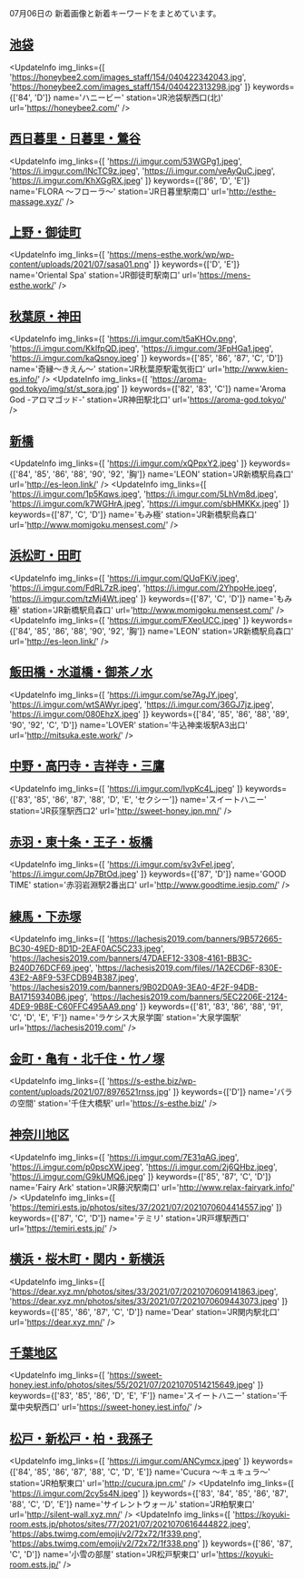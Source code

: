 

07月06日の
新着画像と新着キーワードをまとめています。

<DmmAffiliateIns />

## [池袋](/busty/0030)
<UpdateInfo
    img_links={[
    'https://honeybee2.com/images_staff/154/040422342043.jpg',
    'https://honeybee2.com/images_staff/154/040422313298.jpg'
    ]}
    keywords={['84', 'D']}
    name='ハニービー'
    station='JR池袋駅西口(北)'
    url='https://honeybee2.com/'
/>
<DmmAffiliateIns />

## [西日暮里・日暮里・鶯谷](/busty/0060)
<UpdateInfo
    img_links={[
    'https://i.imgur.com/53WGPg1.jpeg',
    'https://i.imgur.com/lNcTC9z.jpeg',
    'https://i.imgur.com/veAyQuC.jpeg',
    'https://i.imgur.com/KhXGgRX.jpeg'
    ]}
    keywords={['86', 'D', 'E']}
    name='FLORA ～フローラ～'
    station='JR日暮里駅南口'
    url='http://esthe-massage.xyz/'
/>
<DmmAffiliateIns />

## [上野・御徒町](/busty/0070)
<UpdateInfo
    img_links={[
    'https://mens-esthe.work/wp/wp-content/uploads/2021/07/sasa01.png'
    ]}
    keywords={['D', 'E']}
    name='Oriental Spa'
    station='JR御徒町駅南口'
    url='https://mens-esthe.work/'
/>
<DmmAffiliateIns />

## [秋葉原・神田](/busty/0080)
<UpdateInfo
    img_links={[
    'https://i.imgur.com/t5aKHOv.png',
    'https://i.imgur.com/KkIfpQD.jpeg',
    'https://i.imgur.com/3FpHGa1.jpeg',
    'https://i.imgur.com/kaQsnoy.jpeg'
    ]}
    keywords={['85', '86', '87', 'C', 'D']}
    name='奇縁～きえん～'
    station='JR秋葉原駅電気街口'
    url='http://www.kien-es.info/'
/>
<UpdateInfo
    img_links={[
    'https://aroma-god.tokyo/img/st/st_sora.jpg'
    ]}
    keywords={['82', '83', 'C']}
    name='Aroma God -アロマゴッド-'
    station='JR神田駅北口'
    url='https://aroma-god.tokyo/'
/>
<DmmAffiliateIns />

## [新橋](/busty/0100)
<UpdateInfo
    img_links={[
    'https://i.imgur.com/xQPpxY2.jpeg'
    ]}
    keywords={['84', '85', '86', '88', '90', '92', '胸']}
    name='LEON'
    station='JR新橋駅烏森口'
    url='http://es-leon.link/'
/>
<UpdateInfo
    img_links={[
    'https://i.imgur.com/1p5Kqws.jpeg',
    'https://i.imgur.com/5LhVm8d.jpeg',
    'https://i.imgur.com/k7WGHrA.jpeg',
    'https://i.imgur.com/sbHMKKx.jpeg'
    ]}
    keywords={['87', 'C', 'D']}
    name='もみ極'
    station='JR新橋駅烏森口'
    url='http://www.momigoku.mensest.com/'
/>
<DmmAffiliateIns />

## [浜松町・田町](/busty/0110)
<UpdateInfo
    img_links={[
    'https://i.imgur.com/QUqFKiV.jpeg',
    'https://i.imgur.com/FdRL7zR.jpeg',
    'https://i.imgur.com/2YhpoHe.jpeg',
    'https://i.imgur.com/tzMj4Wt.jpeg'
    ]}
    keywords={['87', 'C', 'D']}
    name='もみ極'
    station='JR新橋駅烏森口'
    url='http://www.momigoku.mensest.com/'
/>
<UpdateInfo
    img_links={[
    'https://i.imgur.com/FXeoUCC.jpeg'
    ]}
    keywords={['84', '85', '86', '88', '90', '92', '胸']}
    name='LEON'
    station='JR新橋駅烏森口'
    url='http://es-leon.link/'
/>
<DmmAffiliateIns />

## [飯田橋・水道橋・御茶ノ水](/busty/0160)
<UpdateInfo
    img_links={[
    'https://i.imgur.com/se7AgJY.jpeg',
    'https://i.imgur.com/wtSAWyr.jpeg',
    'https://i.imgur.com/36GJ7jz.jpeg',
    'https://i.imgur.com/080EhzX.jpeg'
    ]}
    keywords={['84', '85', '86', '88', '89', '90', '92', 'C', 'D']}
    name='LOVER'
    station='牛込神楽坂駅A3出口'
    url='http://mitsuka.este.work/'
/>
<DmmAffiliateIns />

## [中野・高円寺・吉祥寺・三鷹](/busty/0180)
<UpdateInfo
    img_links={[
    'https://i.imgur.com/IvpKc4L.jpeg'
    ]}
    keywords={['83', '85', '86', '87', '88', 'D', 'E', 'セクシー']}
    name='スイートハニー'
    station='JR荻窪駅西口2'
    url='http://sweet-honey.jpn.mn/'
/>
<DmmAffiliateIns />

## [赤羽・東十条・王子・板橋](/busty/0210)
<UpdateInfo
    img_links={[
    'https://i.imgur.com/sv3vFel.jpeg',
    'https://i.imgur.com/Jp7BtOd.jpeg'
    ]}
    keywords={['87', 'D']}
    name='GOOD TIME'
    station='赤羽岩淵駅2番出口'
    url='http://www.goodtime.iesjp.com/'
/>
<DmmAffiliateIns />

## [練馬・下赤塚](/busty/0220)
<UpdateInfo
    img_links={[
    'https://lachesis2019.com/banners/9B572665-BC30-49ED-8D1D-2EAF0AC5C233.jpeg',
    'https://lachesis2019.com/banners/47DAEF12-3308-4161-BB3C-B240D76DCF69.jpeg',
    'https://lachesis2019.com/files//1A2ECD6F-830E-43E2-A8F9-53FCDB94B387.jpeg',
    'https://lachesis2019.com/banners/9B02D0A9-3EA0-4F2F-94DB-BA17159340B6.jpeg',
    'https://lachesis2019.com/banners/5EC2206E-2124-4DE9-9B8E-C60FFC495AA9.png'
    ]}
    keywords={['81', '83', '86', '88', '91', 'C', 'D', 'E', 'F']}
    name='ラケシス大泉学園'
    station='大泉学園駅'
    url='https://lachesis2019.com/'
/>
<DmmAffiliateIns />

## [金町・亀有・北千住・竹ノ塚](/busty/0230)
<UpdateInfo
    img_links={[
    'https://s-esthe.biz/wp-content/uploads/2021/07/8976521rnss.jpg'
    ]}
    keywords={['D']}
    name='バラの空間'
    station='千住大橋駅'
    url='https://s-esthe.biz/'
/>
<DmmAffiliateIns />

## [神奈川地区](/busty/0300)
<UpdateInfo
    img_links={[
    'https://i.imgur.com/7E31qAG.jpeg',
    'https://i.imgur.com/p0pscXW.jpeg',
    'https://i.imgur.com/2j6QHbz.jpeg',
    'https://i.imgur.com/G9kUMQ6.jpeg'
    ]}
    keywords={['85', '87', 'C', 'D']}
    name='Fairy Ark'
    station='JR藤沢駅南口'
    url='http://www.relax-fairyark.info/'
/>
<UpdateInfo
    img_links={[
    'https://temiri.ests.jp/photos/sites/37/2021/07/2021070604414557.jpg'
    ]}
    keywords={['87', 'C', 'D']}
    name='テミリ'
    station='JR戸塚駅西口'
    url='https://temiri.ests.jp/'
/>
<DmmAffiliateIns />

## [横浜・桜木町・関内・新横浜](/busty/0310)
<UpdateInfo
    img_links={[
    'https://dear.xyz.mn/photos/sites/33/2021/07/2021070609141863.jpeg',
    'https://dear.xyz.mn/photos/sites/33/2021/07/2021070609443073.jpeg'
    ]}
    keywords={['85', '86', '87', 'C', 'D']}
    name='Dear'
    station='JR関内駅北口'
    url='https://dear.xyz.mn/'
/>
<DmmAffiliateIns />

## [千葉地区](/busty/0500)
<UpdateInfo
    img_links={[
    'https://sweet-honey.iest.info/photos/sites/55/2021/07/2021070514215649.jpeg'
    ]}
    keywords={['83', '85', '86', 'D', 'E', 'F']}
    name='スイートハニー'
    station='千葉中央駅西口'
    url='https://sweet-honey.iest.info/'
/>
<DmmAffiliateIns />

## [松戸・新松戸・柏・我孫子](/busty/0520)
<UpdateInfo
    img_links={[
    'https://i.imgur.com/ANCymcx.jpeg'
    ]}
    keywords={['84', '85', '86', '87', '88', 'C', 'D', 'E']}
    name='Cucura ～キュキュラ～'
    station='JR柏駅東口'
    url='http://cucura.jpn.cm/'
/>
<UpdateInfo
    img_links={[
    'https://i.imgur.com/2cy5s4N.jpeg'
    ]}
    keywords={['83', '84', '85', '86', '87', '88', 'C', 'D', 'E']}
    name='サイレントウォール'
    station='JR柏駅東口'
    url='http://silent-wall.xyz.mn/'
/>
<UpdateInfo
    img_links={[
    'https://koyuki-room.ests.jp/photos/sites/77/2021/07/2021070616444822.jpeg',
    'https://abs.twimg.com/emoji/v2/72x72/1f339.png',
    'https://abs.twimg.com/emoji/v2/72x72/1f338.png'
    ]}
    keywords={['86', '87', 'C', 'D']}
    name='小雪の部屋'
    station='JR松戸駅東口'
    url='https://koyuki-room.ests.jp/'
/>
<DmmAffiliateIns />

<DmmAffiliateScript />
